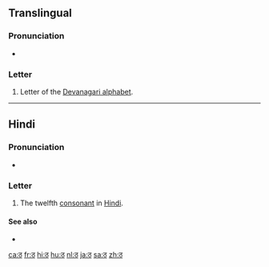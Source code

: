 {{character info/new|image=[[File:Deva-ठ-order.gif|100px]]}}
{{also|ਠ|ㆆ|ㅎ}}
==Translingual==

===Pronunciation===
* {{IPA|/ʈʰə/|lang=mul}}

===Letter===
{{mul-Deva|ṭha}}

# Letter of the [[Devanagari alphabet]].

----

==Hindi==

===Pronunciation===
* {{IPA|[ʈʰə]|lang=hi}}

===Letter===
{{head|hi|letter}}

# The twelfth [[consonant]] in [[Hindi]].

====See also====
* {{list:Devanagari script letters/hi}}

[[ca:ठ]]
[[fr:ठ]]
[[hi:ठ]]
[[hu:ठ]]
[[nl:ठ]]
[[ja:ठ]]
[[sa:ठ]]
[[zh:ठ]]